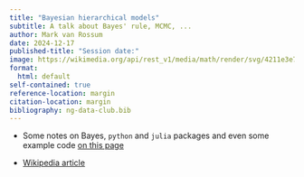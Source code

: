 ```yaml
---
title: "Bayesian hierarchical models"
subtitle: A talk about Bayes' rule, MCMC, ...
author: Mark van Rossum
date: 2024-12-17
published-title: "Session date:"
image: https://wikimedia.org/api/rest_v1/media/math/render/svg/4211e3e7c3482573cdfbc0653d48a6279104c899
format:
  html: default
self-contained: true
reference-location: margin
citation-location: margin
bibliography: ng-data-club.bib
---
```


- Some notes on Bayes, `python` and `julia` packages and even some example code [on this page](./2024-12-17-bayesian-hierarchical-model/notes.html) 

- [Wikipedia article](https://en.wikipedia.org/wiki/Bayesian_hierarchical_modeling)